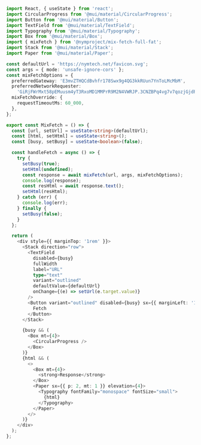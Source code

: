 ```ts copy filename="mixFetchExample.tsx"
import React, { useState } from 'react';
import CircularProgress from '@mui/material/CircularProgress';
import Button from '@mui/material/Button';
import TextField from '@mui/material/TextField';
import Typography from '@mui/material/Typography';
import Box from '@mui/material/Box';
import { mixFetch } from '@nymproject/mix-fetch-full-fat';
import Stack from '@mui/material/Stack';
import Paper from '@mui/material/Paper';

const defaultUrl = 'https://nymtech.net/favicon.svg';
const args = { mode: 'unsafe-ignore-cors' };
const mixFetchOptions = {
  preferredGateway: 'E3mvZTHQCdBvhfr178Swx9g4QG3kkRUun7YnToLMcMbM',
  preferredNetworkRequester:
    'GiRjFWrMxt58pEMuusm4yT3RxoMD1MMPrR9M2N4VWRJP.3CNZBPq4vg7v7qozjGjdPMXcvDmkbWPCgbGCjQVw9n6Z@2xU4CBE6QiiYt6EyBXSALwxkNvM7gqJfjHXaMkjiFmYW',
  mixFetchOverride: {
    requestTimeoutMs: 60_000,
  },
};

export const MixFetch = () => {
  const [url, setUrl] = useState<string>(defaultUrl);
  const [html, setHtml] = useState<string>();
  const [busy, setBusy] = useState<boolean>(false);

  const handleFetch = async () => {
    try {
      setBusy(true);
      setHtml(undefined);
      const response = await mixFetch(url, args, mixFetchOptions);
      console.log(response);
      const resHtml = await response.text();
      setHtml(resHtml);
    } catch (err) {
      console.log(err);
    } finally {
      setBusy(false);
    }
  };

  return (
    <div style={{ marginTop: '1rem' }}>
      <Stack direction="row">
        <TextField
          disabled={busy}
          fullWidth
          label="URL"
          type="text"
          variant="outlined"
          defaultValue={defaultUrl}
          onChange={(e) => setUrl(e.target.value)}
        />
        <Button variant="outlined" disabled={busy} sx={{ marginLeft: '1rem' }} onClick={handleFetch}>
          Fetch
        </Button>
      </Stack>

      {busy && (
        <Box mt={4}>
          <CircularProgress />
        </Box>
      )}
      {html && (
        <>
          <Box mt={4}>
            <strong>Response</strong>
          </Box>
          <Paper sx={{ p: 2, mt: 1 }} elevation={4}>
            <Typography fontFamily="monospace" fontSize="small">
              {html}
            </Typography>
          </Paper>
        </>
      )}
    </div>
  );
};
```
